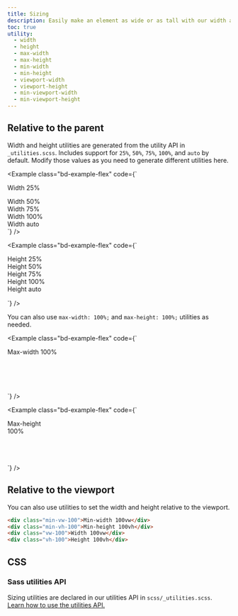 ```yaml
---
title: Sizing
description: Easily make an element as wide or as tall with our width and height utilities.
toc: true
utility:
  - width
  - height
  - max-width
  - max-height
  - min-width
  - min-height
  - viewport-width
  - viewport-height
  - min-viewport-width
  - min-viewport-height
---
```


## Relative to the parent

Width and height utilities are generated from the utility API in `_utilities.scss`. Includes support for `25%`, `50%`, `75%`, `100%`, and `auto` by default. Modify those values as you need to generate different utilities here.

<Example class="bd-example-flex" code={`<div class="w-25 p-3">Width 25%</div>
<div class="w-50 p-3">Width 50%</div>
<div class="w-75 p-3">Width 75%</div>
<div class="w-100 p-3">Width 100%</div>
<div class="w-auto p-3">Width auto</div>`} />

<Example class="bd-example-flex" code={`<div style="height: 100px;">
    <div class="h-25 d-inline-block" style="width: 120px;">Height 25%</div>
    <div class="h-50 d-inline-block" style="width: 120px;">Height 50%</div>
    <div class="h-75 d-inline-block" style="width: 120px;">Height 75%</div>
    <div class="h-100 d-inline-block" style="width: 120px;">Height 100%</div>
    <div class="h-auto d-inline-block" style="width: 120px;">Height auto</div>
  </div>`} />

You can also use `max-width: 100%;` and `max-height: 100%;` utilities as needed.

<Example class="bd-example-flex" code={`<div style="width: 50%; height: 100px;">
    <div class="max-w-100" style="width: 200%;">Max-width 100%</div>
  </div>`} />

<Example class="bd-example-flex" code={`<div style="height: 100px;">
    <div class="max-h-100" style="width: 100px; height: 200px;">Max-height 100%</div>
  </div>`} />

## Relative to the viewport

You can also use utilities to set the width and height relative to the viewport.

```html
<div class="min-vw-100">Min-width 100vw</div>
<div class="min-vh-100">Min-height 100vh</div>
<div class="vw-100">Width 100vw</div>
<div class="vh-100">Height 100vh</div>
```

## CSS

### Sass utilities API

Sizing utilities are declared in our utilities API in `scss/_utilities.scss`. [Learn how to use the utilities API.]([[docsref:/utilities/api#using-the-api]])

<ScssDocs name="utils-sizing" file="scss/_utilities.scss" />
